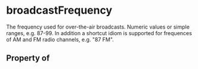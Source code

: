 # broadcastFrequency

The frequency used for over-the-air broadcasts. Numeric values or simple ranges, e.g. 87-99. In addition a shortcut idiom is supported for frequences of AM and FM radio channels, e.g. "87 FM".

## Property of



